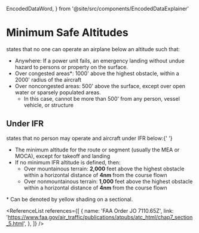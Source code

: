   EncodedDataWord,
} from '@site/src/components/EncodedDataExplainer'

# Minimum Safe Altitudes

<Reg part="91.119" /> states that no one can operate an airplane below an altitude
such that:

- Anywhere: If a power unit fails, an emergency landing without undue hazard to
  persons or property on the surface.
- Over congested areas\*: 1000' above the highest obstacle, within a 2000'
  radius of the aircraft
- Over noncongested areas: 500' above the surface, except over open water or
  sparsely populated areas.
  - In this case, cannot be more than 500' from any person, vessel vehicle, or
    structure

## Under IFR

<Reg part="91.177" /> states that no person may operate and aircraft under IFR below:{' '}

- The minimum altitude for the route or segment (usually the MEA or MOCA),
  except for takeoff and landing
- If no minimum IFR altitude is defined, then:
  - Over mountainous terrain: **2,000** feet above the highest obstacle within a
    horizontal distance of **4nm** from the course flown
  - Over nonmountainous terrain: **1,000** feet above the highest obstacle
    within a horizontal distance of **4nm** from the course flown

<Footnotes>\* Can be denoted by yellow shading on a sectional.</Footnotes>

<ReferenceList
  references={[
    {
      name: 'FAA Order JO 7110.65Z',
      link: 'https://www.faa.gov/air_traffic/publications/atpubs/atc_html/chap7_section_5.html',
    },
  ]}
/>
